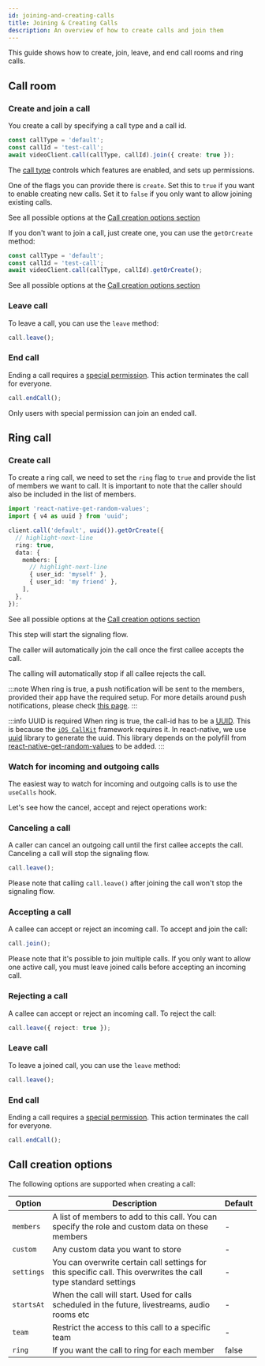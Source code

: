 ```yaml
---
id: joining-and-creating-calls
title: Joining & Creating Calls
description: An overview of how to create calls and join them
---
```


This guide shows how to create, join, leave, and end call rooms and ring calls.

## Call room

### Create and join a call

You create a call by specifying a call type and a call id.

```ts
const callType = 'default';
const callId = 'test-call';
await videoClient.call(callType, callId).join({ create: true });
```

The [call type](../../core/configuring-call-types) controls which features are enabled, and sets up permissions.

One of the flags you can provide there is `create`. Set this to `true` if you want to enable creating new calls. Set it to `false` if you only want to allow joining existing calls.

See all possible options at the [Call creation options section](#call-creation-options)

If you don't want to join a call, just create one, you can use the `getOrCreate` method:

```typescript
const callType = 'default';
const callId = 'test-call';
await videoClient.call(callType, callId).getOrCreate();
```

See all possible options at the [Call creation options section](#call-creation-options)

### Leave call

To leave a call, you can use the `leave` method:

```typescript
call.leave();
```

### End call

Ending a call requires a [special permission](../../core/permissions-and-moderation/). This action terminates the call for everyone.

```typescript
call.endCall();
```

Only users with special permission can join an ended call.

## Ring call

### Create call

To create a ring call, we need to set the `ring` flag to `true` and provide the list of members we want to call.
It is important to note that the caller should also be included in the list of members.

```typescript
import 'react-native-get-random-values';
import { v4 as uuid } from 'uuid';

client.call('default', uuid()).getOrCreate({
  // highlight-next-line
  ring: true,
  data: {
    members: [
      // highlight-next-line
      { user_id: 'myself' },
      { user_id: 'my friend' },
    ],
  },
});
```

See all possible options at the [Call creation options section](#call-creation-options)

This step will start the signaling flow.

The caller will automatically join the call once the first callee accepts the call.

The calling will automatically stop if all callee rejects the call.

:::note
When ring is true, a push notification will be sent to the members, provided their app have the required setup. For more details around push notifications, please check [this page](../../advanced/push-notifications/).
:::

:::info UUID is required
When ring is true, the call-id has to be a [UUID](https://developer.mozilla.org/en-US/docs/Glossary/UUID). This is because the [`iOS CallKit`](https://developer.apple.com/documentation/callkit) framework requires it. In react-native, we use [uuid](https://github.com/uuidjs/uuid) library to generate the uuid. This library depends on the polyfill from [react-native-get-random-values](https://github.com/LinusU/react-native-get-random-values) to be added.
:::

### Watch for incoming and outgoing calls

The easiest way to watch for incoming and outgoing calls is to use the `useCalls` hook.

Let's see how the cancel, accept and reject operations work:

### Canceling a call

A caller can cancel an outgoing call until the first callee accepts the call. Canceling a call will stop the signaling flow.

```typescript
call.leave();
```

Please note that calling `call.leave()` after joining the call won't stop the signaling flow.

### Accepting a call

A callee can accept or reject an incoming call. To accept and join the call:

```typescript
call.join();
```

Please note that it's possible to join multiple calls. If you only want to allow one active call, you must leave joined calls before accepting an incoming call.

### Rejecting a call

A callee can accept or reject an incoming call. To reject the call:

```typescript
call.leave({ reject: true });
```

### Leave call

To leave a joined call, you can use the `leave` method:

```typescript
call.leave();
```

### End call

Ending a call requires a [special permission](../../core/permissions-and-moderation). This action terminates the call for everyone.

```typescript
call.endCall();
```

## Call creation options

The following options are supported when creating a call:

| Option     | Description                                                                                                     | Default |
| ---------- | --------------------------------------------------------------------------------------------------------------- | ------- |
| `members`  | A list of members to add to this call. You can specify the role and custom data on these members                | -       |
| `custom`   | Any custom data you want to store                                                                               | -       |
| `settings` | You can overwrite certain call settings for this specific call. This overwrites the call type standard settings | -       |
| `startsAt` | When the call will start. Used for calls scheduled in the future, livestreams, audio rooms etc                  | -       |
| `team`     | Restrict the access to this call to a specific team                                                             | -       |
| `ring`     | If you want the call to ring for each member                                                                    | false   |

